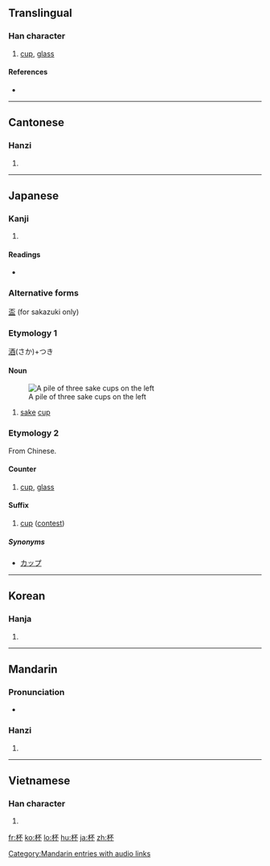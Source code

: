 {{also|盃}}
==Translingual==

===Han character===
{{Han char|rn=75|rad=木|as=04|sn=8|four=4199<sub>0</sub>|canj=木一火 (DMF)|ids=⿰[[木]][[不]]}}

# [[cup]], [[glass]]

====References====
* {{Han ref|kx=0513.090|dkj=14497|dj=0899.060|hdz=21166.020|uh=676F|ud=26479|bh=AA4D|bd=43597}}

----

==Cantonese==

===Hanzi===
{{yue-hanzi|jyut=|y=bui1}}

# {{defn|Cantonese|sort=木04}}

----

==Japanese==

===Kanji===
{{ja-kanji|grade=c|rs=木04}}

# {{defn|Japanese|sort=木04}}

====Readings====
* {{ja-readings|on=[[はい]] (hai)|kun=[[さかずき]] (sakazuki)}}

===Alternative forms===
[[盃]] (for sakazuki only)

===Etymology 1===
[[酒]](さか)+つき

====Noun====
{{ja-noun|k|hira=さかずき|rom=sakazuki}}
{{wikipedia|lang=ja|盃}}
[[Image:Otoso.jpg|thumb|A pile of three sake cups on the left]]

# [[sake]] [[cup]]

===Etymology 2===
From Chinese.

====Counter====
{{ja-pos|k|counter|hira=はい|rom=hai}}

# {{ja-def|杯}} [[cup]], [[glass]]

====Suffix====
{{ja-pos|k|suffix|hira=はい|rom=hai}}

# [[cup]] ([[contest]])

=====Synonyms=====
* [[カップ]]

----

==Korean==

===Hanja===
{{ko-hanja|hangeul=[[배]]|eumhun=|rv=bae|mr=pae|y=pay}}

# {{defn|Korean|sort=木04}}

----

==Mandarin==

===Pronunciation===
* {{audio|zh-bēi.ogg|audio}}

===Hanzi===
{{cmn-hanzi|pin=[[bēi]] ([[bei1]]), [[chūn]] ([[chun1]])|wg=pei<sup>1</sup>, ch'un<sup>1</sup>}}

# {{defn|Mandarin|sort=木04}}

[[Category:Mandarin entries with audio links]]

----

==Vietnamese==

===Han character===
{{vi-hantu|[[bôi]]|rs=木04}}

# {{defn|Vietnamese|sort=木04}}

[[fr:杯]]
[[ko:杯]]
[[lo:杯]]
[[hu:杯]]
[[ja:杯]]
[[zh:杯]]